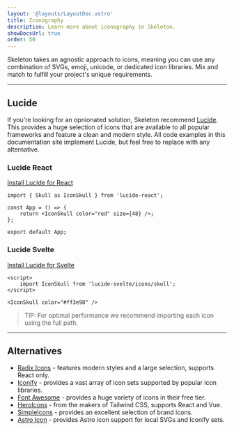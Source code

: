 ```yaml
---
layout: '@layouts/LayoutDoc.astro'
title: Iconography
description: Learn more about iconography in Skeleton.
showDocsUrl: true
order: 50
---
```




<p class="type-scale-5">Skeleton takes an agnostic approach to icons, meaning you can use any combination of SVGs, emoji, unicode, or dedicated icon
	libraries. Mix and match to fulfill your project's unique requirements.</p>

---

## Lucide

<figure class="card-enhanced-gradient flex justify-center p-8">
	<div class="flex gap-4">
		<Heart size={48} />
		<UserRound size={48} />
		<Triangle size={48} />
	</div>
</figure>

If you're looking for an opnionated solution, Skeleton recommend [Lucide](https://lucide.dev/). This provides a huge selection of icons that are available to all popular frameworks and feature a clean and modern style. All code examples in this documentation site implement Lucide, but feel free to replace with any alternative.

### Lucide React

[Install Lucide for React](https://lucide.dev/guide/packages/lucide-react)

```tsx
import { Skull as IconSkull } from 'lucide-react';

const App = () => {
	return <IconSkull color="red" size={48} />;
};

export default App;
```

### Lucide Svelte

[Install Lucide for Svelte](https://lucide.dev/guide/packages/lucide-svelte)

```svelte
<script>
	import IconSkull from 'lucide-svelte/icons/skull';
</script>

<IconSkull color="#ff3e98" />
```

> TIP: For optimal performance we recommend importing each icon using the full path.

---

## Alternatives

- [Radix Icons](https://www.radix-ui.com/icons) - features modern styles and a large selection, supports React only.
- [Iconify](https://iconify.design/) - provides a vast array of icon sets supported by popular icon libraries.
- [Font Awesome](https://fontawesome.com/) - provides a huge variety of icons in their free tier.
- [HeroIcons](https://heroicons.com/) - from the makers of Tailwind CSS, supports React and Vue.
- [SimpleIcons](https://simpleicons.org/) - provides an excellent selection of brand icons.
- [Astro Icon](https://www.astroicon.dev/) - provides Astro icon support for local SVGs and Iconify sets.
